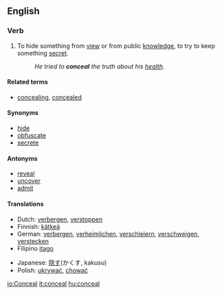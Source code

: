 ==English==

===Verb===
{{en-infl-reg-consonant|conceal||}}

# To hide something from [[view]] or from public [[knowledge]], to try to keep something [[secret]].
#:''He tried to '''conceal''' the truth about his [[health]].''

====Related terms====
*[[concealing]], [[concealed]]

====Synonyms====
*[[hide]]
*[[obfuscate]]
*[[secrete]]

====Antonyms====
*[[reveal]]
*[[uncover]]
*[[admit]]

====Translations====
{{top}}
*Dutch: [[verbergen]], [[verstoppen]]
*Finnish: [[kätkeä]]
*German: [[verbergen]], [[verheimlichen]], [[verschleiern]], [[verschweigen]], [[verstecken]]
*Filipino [[itago]]
{{mid}}
*Japanese: [[隠す]](かくす, kakusu)
*Polish: [[ukrywać]], [[chować]]
{{bottom}}

[[io:Conceal]]
[[it:conceal]]
[[hu:conceal]]